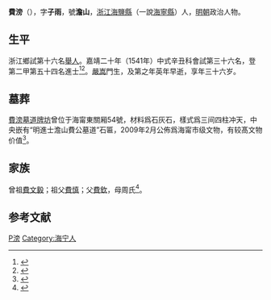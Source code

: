 {{明清人物信息框
| 姓名 = 費滂
| 原名 =
| 圖片名稱= 
| 圖片大小 =
| 圖片說明 = 
| 最高職務 =
| 國家 = 大明 
| 爵位 =
| 籍貫 = 浙江海鹽縣
| 族裔 = 
| 字號 = 字子雨，號澹山
| 諡號 =
| 出生日期 = 正德元年（1506年）
| 出生地點 = 
| 逝世日期 = 嘉靖二十年（1541年）
| 逝世地點 =
| 墓葬 =
| 配偶 = 
| 親屬 = 
| 出身 =
* 嘉靖二十年辛丑科進士出身
| 經歷 =
| 著作 =  
}}
'''費滂'''（{{bd|1506年||1541年|catIdx=Fei,費}}），字'''子雨'''，號'''澹山'''，[[浙江|浙江]][[海鹽縣|海鹽縣]]（一說[[海寧縣|海寧縣]]）人，[[明朝|明朝]]政治人物。

== 生平 ==
浙江鄉試第十六名[[舉人|舉人]]。嘉靖二十年（1541年）中式辛丑科會試第三十六名，登第二甲第五十四名進士<ref>{{Cite book|title=《皇明贡举考》卷五|author=[[张朝瑞|张朝瑞]]|publisher=《续修四库全书》史部第828册|year=|isbn=|location=|pages=}}</ref><ref>{{Cite book|title=贡举志五种 上|author=鲁小俊，江俊伟著|publisher=武汉大学出版社|year=2009|isbn=978-7-307-07043-1|location=武汉|pages=}}</ref>。[[嚴嵩|嚴嵩]]門生，及第之年英年早逝，享年三十六岁。

==墓葬==
[[費滂墓道牌坊|費滂墓道牌坊]]曾位于海甯東關厢54號，材料爲石灰石，樣式爲三间四柱冲天，中央嵌有“明進士澹山費公墓道”石匾，2009年2月公佈爲海甯市级文物，有较髙文物价值<ref>{{Cite web |url=http://hnrb.zjol.com.cn/hnrb/html/2013-06/15/content_230739.htm |title=海甯日報 2013-06-15 星期六 第4版 悦讀 費滂墓道牌坊 |access-date=2014-07-01 |archive-date=2016-03-04 |archive-url=https://web.archive.org/web/20160304132316/http://hnrb.zjol.com.cn/hnrb/html/2013-06/15/content_230739.htm |dead-url=no }}</ref>。

== 家族 ==
曾祖[[費文毅|費文毅]]；祖父[[費慎|費慎]]；父[[費欽|費欽]]，母周氏<ref>{{Cite book|title=天一阁藏明代科举录选刊 登科录 点校本|author=龚延明主编|publisher=宁波出版社|year=2016|isbn=978-7-5526-2320-8|location=宁波|pages=|quote=《天一閣藏明代科舉錄選刊.登科錄》之《嘉靖二十年辛丑科進士登科錄》}}</ref>。

==参考文献==
{{reflist}}

{{嘉靖二十年辛丑科殿試金榜}}

{{Authority control}}

{{DEFAULTSORT:Fei費}}
[[Category:費姓|P滂]]
[[Category:海宁人|Category:海宁人]]